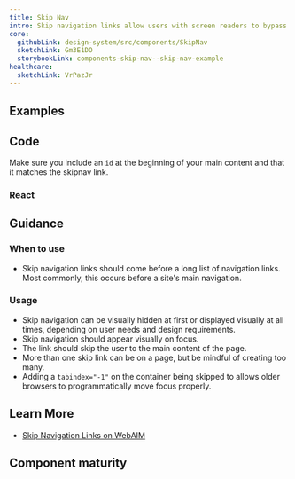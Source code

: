 ```yaml
---
title: Skip Nav
intro: Skip navigation links allow users with screen readers to bypass long navigation lists.
core:
  githubLink: design-system/src/components/SkipNav
  sketchLink: Gm3E1DO
  storybookLink: components-skip-nav--skip-nav-example
healthcare:
  sketchLink: VrPazJr
---
```


## Examples

<StorybookExample
  componentName="pagination"
  storyId="components-skip-nav--skip-nav-example"
/>

## Code

Make sure you include an `id` at the beginning of your main content and that it matches the skipnav link.

### React

<PropTable componentName="SkipNav" />

## Guidance

### When to use

- Skip navigation links should come before a long list of navigation links. Most commonly, this occurs before a site's main navigation.

### Usage

- Skip navigation can be visually hidden at first or displayed visually at all times, depending on user needs and design requirements.
- Skip navigation should appear visually on focus.
- The link should skip the user to the main content of the page.
- More than one skip link can be on a page, but be mindful of creating too many.
- Adding a `tabindex="-1"` on the container being skipped to allows older browsers to programmatically move focus properly.

## Learn More

- [Skip Navigation Links on WebAIM](http://webaim.org/techniques/skipnav/)

## Component maturity

<MaturityChecklist
  a11yStandards={true}
  forcedColors={true}
  screenReaders={true}
  keyboardNavigable={true}
  storybook={true}
  responsive={true}
  spanish={true}
  completeUiKit={false}
  responsiveUiKit={false}
  tokensInCode={true}
  tokensInSketch={true}
/>
